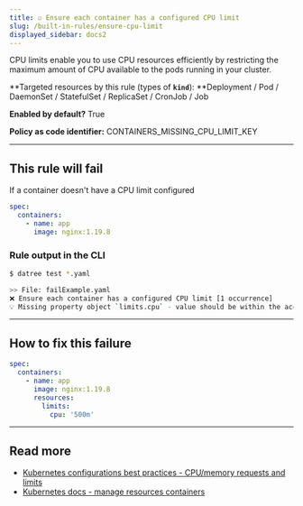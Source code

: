 ```yaml
---
title: ☑️ Ensure each container has a configured CPU limit
slug: /built-in-rules/ensure-cpu-limit
displayed_sidebar: docs2
---
```


CPU limits enable you to use CPU resources efficiently by restricting the maximum amount of CPU available to the pods running in your cluster.

**Targeted resources by this rule (types of **`kind`**): **Deployment / Pod / DaemonSet / StatefulSet / ReplicaSet / CronJob / Job

**Enabled by default?** True

**Policy as code identifier:** CONTAINERS_MISSING_CPU_LIMIT_KEY

---

## This rule will fail

If a container doesn't have a CPU limit configured

```yaml
spec:
  containers:
    - name: app
      image: nginx:1.19.8
```

### Rule output in the CLI

```bash
$ datree test *.yaml

>> File: failExample.yaml
❌ Ensure each container has a configured CPU limit [1 occurrence]
💡 Missing property object `limits.cpu` - value should be within the accepted boundaries recommended by the organization
```

---

## How to fix this failure

```yaml
spec:
  containers:
    - name: app
      image: nginx:1.19.8
      resources:
        limits:
          cpu: '500m'
```

---

## Read more

- [Kubernetes configurations best practices - CPU/memory requests and limits](https://www.datree.io/resources/kubernetes-configurations-best-practices#anchor8)
- [Kubernetes docs - manage resources containers](https://kubernetes.io/docs/concepts/configuration/manage-resources-containers/)
